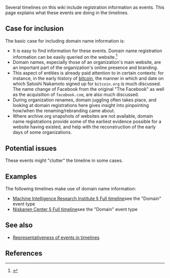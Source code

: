 Several timelines on this wiki include {{w|domain name}} registration information as events. This page explains what these events are doing in the timelines.

==Case for inclusion==

The basic case for including domain name information is:

* It is easy to find information for these events. Domain name registration information can be easily queried on the {{w|ICANN}} website.<ref>{{cite web |url=https://whois.icann.org/en |title=WHOIS Search |website=ICANN WHOIS |accessdate=August 25, 2017}}</ref>
* Domain names, especially those of an organization's main website, are an important part of the organization's online presence and branding.
* This aspect of entities is already paid attention to in certain contexts: for instance, in the early history of [[Timeline of Bitcoin|bitcoin]], the manner in which and date on which Satoshi Nakamoto signed up for <code>bitcoin.org</code> is much discussed. The name change of Facebook from the original "The Facebook" as well as the acquisition of <code>facebook.com</code>, are also much discussed.
* During organization renames, domain juggling often takes place, and looking at domain registrations here gives insight into pinpointing how/when the renaming/rebranding came about.
* Where archive.org snapshots of websites are not available, domain name registrations provide some of the earliest evidence possible for a website having existed, and help with the reconstruction of the early days of some organizations.

==Potential issues==

These events might "clutter" the timeline in some cases.

==Examples==

The following timelines make use of domain name information:

* [[Timeline of Machine Intelligence Research Institute#Full timeline|Machine Intelligence Research Institute § Full timeline]]{{snd}}see the "Domain" event type
* [[Timeline of Niskanen Center#Full timeline|Niskanen Center § Full timeline]]{{snd}}see the "Domain" event type

==See also==

* [[Representativeness of events in timelines]]

==References==

{{Reflist|30em}}
